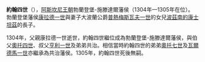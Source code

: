 {{expand|time=2015-02-13T01:46:22+00:00}}
{{unreferenced|time=2015-02-13T01:46:22+00:00}}
'''約翰四世'''（{{bd|1261年||1305年|8月9日|catIdx=J}}），[[阿斯坎尼王朝|阿斯坎尼王朝]]勃蘭登堡-施滕達爾藩侯（1304年—1305年在位）。勃蘭登堡藩侯[[康拉德一世_(勃蘭登堡)|康拉德一世]]與妻子大波蘭公爵[[普熱梅斯瓦夫一世|普熱梅斯瓦夫一世]]的女兒[[波茲南的康士坦茲|波茲南的康士坦茲]]的長子。

1304年，父親康拉德一世逝世，約翰四世繼位成為勃蘭登堡-施滕達爾藩侯，與伯父[[奧托四世_(勃蘭登堡)|奧托四世]]、叔父[[亨利一世_(勃蘭登堡)|亨利一世]]及弟弟共治。相信當時約翰四世的弟弟[[奧托七世_(勃蘭登堡)|奧托七世]]及[[瓦爾德馬一世|瓦爾德馬一世]]亦繼承為共治藩侯。1305年，約翰四世死後無嗣。

{{start box}}
{{S-hou|[[阿斯坎尼王朝|阿斯坎尼王朝]]||1261年|1305年|8月9日}}
{{S-reg}}
{{s-before|[[康拉德一世_(勃蘭登堡)|康拉德一世]]}}
{{s-title|[[勃蘭登堡藩侯|勃蘭登堡藩侯]]|1304年—1305年<BR>與[[奧托四世_(勃蘭登堡)|奧托四世]]<BR>及[[亨利一世_(勃蘭登堡)|亨利一世]]共治}}
{{s-after|[[奧托四世_(勃蘭登堡)|奧托四世]]<BR>[[亨利一世_(勃蘭登堡)|亨利一世]]<BR>及[[瓦爾德馬一世|瓦爾德馬一世]]}}
{{end box}}
